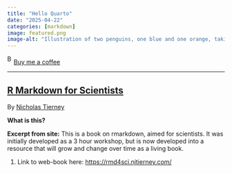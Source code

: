 ```yaml
---
title: "Hello Quarto"
date: "2025-04-22"
categories: [markdown]
image: featured.png
image-alt: "Illustration of two penguins, one blue and one orange, taking a selfie with a selfie stick. The moon in the background looks like the Quarto logo."
---
```



<link href="https://fonts.googleapis.com/css?family=Cookie" rel="stylesheet"><a class="bmc-button" target="_blank" href="https://www.buymeacoffee.com/JoscelinRocha">![Buy me a coffee](https://cdn.buymeacoffee.com/buttons/bmc-new-btn-logo.svg){alt="Buy me a coffee" width="15" height="21"}Buy me a coffee</a>

------------------------------------------------------------------------


## [R Markdown for Scientists](https://rmd4sci.njtierney.com/)

By [Nicholas Tierney](https://rmd4sci.njtierney.com/)

**What is this?**

**Excerpt from site:** This is a book on rmarkdown, aimed
for scientists. It was initially developed as a 3 hour
workshop, but is now developed into a resource that will
grow and change over time as a living book.

1.  Link to web-book here: <https://rmd4sci.njtierney.com/>